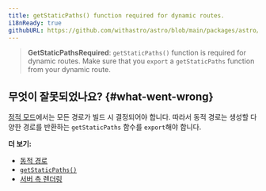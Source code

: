 ```yaml
---
title: getStaticPaths() function required for dynamic routes.
i18nReady: true
githubURL: https://github.com/withastro/astro/blob/main/packages/astro/src/core/errors/errors-data.ts
---
```


> **GetStaticPathsRequired**: `getStaticPaths()` function is required for dynamic routes. Make sure that you `export` a `getStaticPaths` function from your dynamic route.

## 무엇이 잘못되었나요? \{#what-went-wrong\}

[정적 모드](/ko/guides/routing/#static-ssg-mode)에서는 모든 경로가 빌드 시 결정되어야 합니다. 따라서 동적 경로는 생성할 다양한 경로를 반환하는 `getStaticPaths` 함수를 `export`해야 합니다.

**더 보기:**

-  [동적 경로](/ko/guides/routing/#dynamic-routes)
-  [`getStaticPaths()`](/ko/reference/api-reference/#getstaticpaths)
-  [서버 측 렌더링](/ko/guides/server-side-rendering/)

